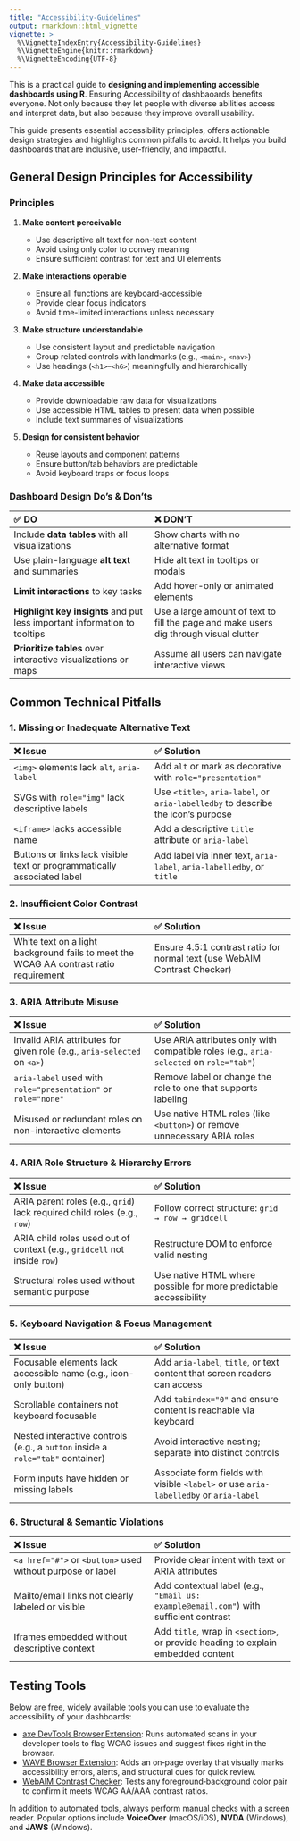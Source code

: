 ```yaml
---
title: "Accessibility-Guidelines"
output: rmarkdown::html_vignette
vignette: >
  %\VignetteIndexEntry{Accessibility-Guidelines}
  %\VignetteEngine{knitr::rmarkdown}
  %\VignetteEncoding{UTF-8}
---
```

This is a practical guide to **designing and implementing accessible dashboards using R**.
Ensuring Accessibility of dashbaoards benefits everyone. Not only because they let people with diverse abilities access and interpret data, but also because they improve overall usability.

This guide presents essential accessibility principles, offers actionable design strategies and highlights common pitfalls to avoid. It helps you build dashboards that are inclusive, user-friendly, and impactful.



## General Design Principles for Accessibility

### Principles
1. **Make content perceivable**

   * Use descriptive alt text for non-text content  
   * Avoid using only color to convey meaning  
   * Ensure sufficient contrast for text and UI elements

2. **Make interactions operable**

   * Ensure all functions are keyboard-accessible  
   * Provide clear focus indicators  
   * Avoid time-limited interactions unless necessary

3. **Make structure understandable**

   * Use consistent layout and predictable navigation  
   * Group related controls with landmarks (e.g., `<main>`, `<nav>`)  
   * Use headings (`<h1>`–`<h6>`) meaningfully and hierarchically

4. **Make data accessible**

   * Provide downloadable raw data for visualizations
   * Use accessible HTML tables to present data when possible
   * Include text summaries of visualizations  

5. **Design for consistent behavior**

   * Reuse layouts and component patterns  
   * Ensure button/tab behaviors are predictable  
   * Avoid keyboard traps or focus loops

### Dashboard Design Do’s & Don’ts

| ✅ DO | ❌ DON'T |
| :---- | :---- |
| Include **data tables** with all visualizations | Show charts with no alternative format |
| Use plain-language **alt text** and summaries | Hide alt text in tooltips or modals |
| **Limit interactions** to key tasks | Add hover-only or animated elements |
| **Highlight key insights** and put less important information to tooltips | Use a large amount of text to fill the page and make users dig through visual clutter |
| **Prioritize tables** over interactive visualizations or maps | Assume all users can navigate interactive views |

## Common Technical Pitfalls


### **1\. Missing or Inadequate Alternative Text**

| ❌ Issue | ✅ Solution |
| :---- | :---- |
| `<img>` elements lack `alt`, `aria-label` | Add `alt` or mark as decorative with `role="presentation"` |
| SVGs with `role="img"` lack descriptive labels | Use `<title>`, `aria-label`, or `aria-labelledby` to describe the icon’s purpose |
| `<iframe>` lacks accessible name | Add a descriptive `title` attribute or `aria-label` |
| Buttons or links lack visible text or programmatically associated label | Add label via inner text, `aria-label`, `aria-labelledby`, or `title` |

### **2\. Insufficient Color Contrast**

| ❌ Issue | ✅ Solution |
| :---- | :---- |
| White text on a light background fails to meet the WCAG AA contrast ratio requirement | Ensure 4.5:1 contrast ratio for normal text (use WebAIM Contrast Checker) |

### **3\. ARIA Attribute Misuse**

| ❌ Issue | ✅ Solution |
| :---- | :---- |
| Invalid ARIA attributes for given role (e.g., `aria-selected` on `<a>`) | Use ARIA attributes only with compatible roles (e.g., `aria-selected` on `role="tab"`) |
| `aria-label` used with `role="presentation"` or `role="none"` | Remove label or change the role to one that supports labeling |
| Misused or redundant roles on non-interactive elements | Use native HTML roles (like `<button>`) or remove unnecessary ARIA roles |

### **4\. ARIA Role Structure & Hierarchy Errors**

| ❌ Issue | ✅ Solution |
| :---- | :---- |
| ARIA parent roles (e.g., `grid`) lack required child roles (e.g., `row`) | Follow correct structure: `grid → row → gridcell` |
| ARIA child roles used out of context (e.g., `gridcell` not inside `row`) | Restructure DOM to enforce valid nesting |
| Structural roles used without semantic purpose | Use native HTML where possible for more predictable accessibility |

### **5\. Keyboard Navigation & Focus Management**

| ❌ Issue | ✅ Solution |
| :---- | :---- |
| Focusable elements lack accessible name (e.g., icon-only button) | Add `aria-label`, `title`, or text content that screen readers can access |
| Scrollable containers not keyboard focusable | Add `tabindex="0"` and ensure content is reachable via keyboard |
| Nested interactive controls (e.g., a `button` inside a `role="tab"` container) | Avoid interactive nesting; separate into distinct controls |
| Form inputs have hidden or missing labels | Associate form fields with visible `<label>` or use `aria-labelledby` or `aria-label` |

### **6\. Structural & Semantic Violations**

| ❌ Issue | ✅ Solution |
| :---- | :---- |
| `<a href="#">` or `<button>` used without purpose or label | Provide clear intent with text or ARIA attributes |
| Mailto/email links not clearly labeled or visible | Add contextual label (e.g., `"Email us: example@email.com"`) with sufficient contrast |
| Iframes embedded without descriptive context | Add `title`, wrap in `<section>`, or provide heading to explain embedded content |

## Testing Tools

Below are free, widely available tools you can use to evaluate the accessibility of your dashboards:

* [axe DevTools Browser Extension](https://www.deque.com/axe/browser-extensions/): Runs automated scans in your developer tools to flag WCAG issues and suggest fixes right in the browser.
* [WAVE Browser Extension](https://wave.webaim.org/extension/): Adds an on‑page overlay that visually marks accessibility errors, alerts, and structural cues for quick review.
* [WebAIM Contrast Checker](https://webaim.org/resources/contrastchecker/): Tests any foreground‑background color pair to confirm it meets WCAG AA/AAA contrast ratios.

In addition to automated tools, always perform manual checks with a screen reader. Popular options include **VoiceOver** (macOS/iOS), **NVDA** (Windows), and **JAWS** (Windows).


